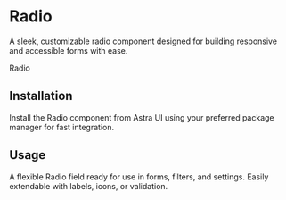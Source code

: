 
# Radio

A sleek, customizable radio component designed for building responsive and accessible forms with ease.

<div className="my-8 flex flex-col gap-4">
  <ComponentWrapper>
    <Radio>Radio</Radio>
  </ComponentWrapper>
</div>

## Installation

Install the Radio component from Astra UI using your preferred package manager for fast integration.

<div className="my-8 flex flex-col gap-4">
  <CommandLine command="npx astui@latest add Radio" />
  <CommandLine command="pnpm dlx astui@latest add Radio" />
</div>

## Usage

A flexible Radio field ready for use in forms, filters, and settings. Easily extendable with labels, icons, or validation.

<div className="my-8 flex flex-col gap-4">
  <CommandLine language="tsx" command='import Radio from "@/components/ui/Radio"' />
  <CommandLine language="tsx" command='<Radio id="user-role" name="role" className="accent-blue-500" onChange={handleChange} disabled={false}>Admin</Radio>' />
</div>